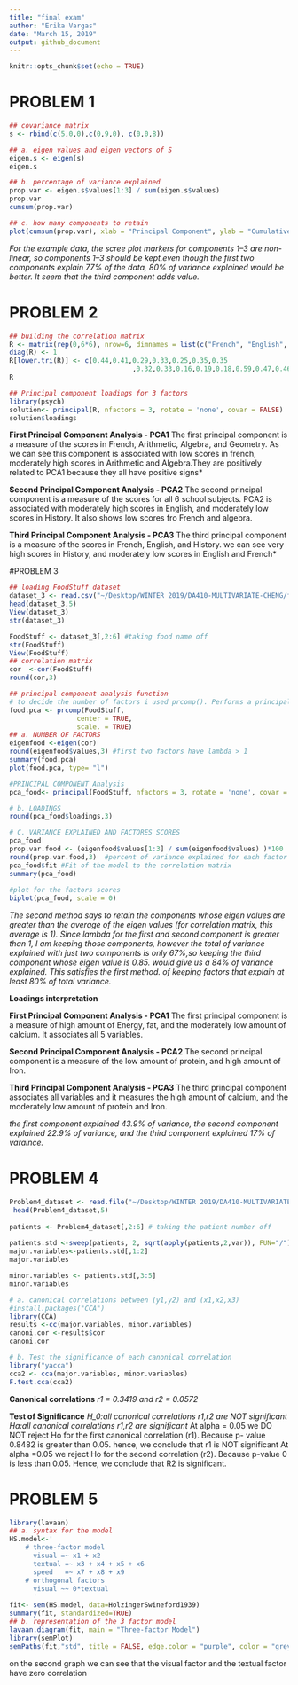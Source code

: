 ```yaml
---
title: "final exam"
author: "Erika Vargas"
date: "March 15, 2019"
output: github_document
---
```


```r
knitr::opts_chunk$set(echo = TRUE)
```

# PROBLEM 1

```r

## covariance matrix
s <- rbind(c(5,0,0),c(0,9,0), c(0,0,8))

## a. eigen values and eigen vectors of S
eigen.s <- eigen(s)
eigen.s

## b. percentage of variance explained
prop.var <- eigen.s$values[1:3] / sum(eigen.s$values)
prop.var
cumsum(prop.var)

## c. how many components to retain
plot(cumsum(prop.var), xlab = "Principal Component", ylab = "Cumulative Proportion of Variance Explained", type = "b")

```
*For the example data, the scree plot markers for components 1–3 are non-linear, so components 1–3 should be kept.even though the first two components explain 77% of the data, 80% of variance explained would be better. It seem that the third component adds value.*

# PROBLEM 2
```r

## building the correlation matrix
R <- matrix(rep(0,6*6), nrow=6, dimnames = list(c("French", "English", "History", "Arithmetic", "Algebra", "Geometry")))
diag(R) <- 1
R[lower.tri(R)] <- c(0.44,0.41,0.29,0.33,0.25,0.35,0.35
                               ,0.32,0.33,0.16,0.19,0.18,0.59,0.47,0.46)    
R

## Principal component loadings for 3 factors
library(psych)
solution<- principal(R, nfactors = 3, rotate = 'none', covar = FALSE)
solution$loadings

```
**First Principal Component Analysis - PCA1**
The first principal component is a measure of the scores in French, Arithmetic, Algebra, and Geometry. As we can see this component is associated with low scores in french, moderately high scores in Arithmetic and Algebra.They are positively related to PCA1 because they all have positive signs*

**Second Principal Component Analysis - PCA2**
The second principal component is a measure of the scores for all 6 school subjects. PCA2 is associated with moderately high scores in English, and  moderately low scores in History. It also shows low scores fro French and algebra. 

**Third Principal Component Analysis - PCA3**
The third principal component is a measure of the scores in French, English, and History. we can see very high scores in History, and moderately low scores in English and French*

#PROBLEM 3

```r
## loading FoodStuff dataset
dataset_3 <- read.csv("~/Desktop/WINTER 2019/DA410-MULTIVARIATE-CHENG/final/data_3.csv", header= TRUE, sep=" ", skipNul = T)
head(dataset_3,5)
View(dataset_3)
str(dataset_3)

FoodStuff <- dataset_3[,2:6] #taking food name off 
str(FoodStuff)
View(FoodStuff)
## correlation matrix
cor  <-cor(FoodStuff)
round(cor,3)

## principal component analysis function
# to decide the number of factors i used prcomp(). Performs a principal components analysis on the given data matrix and returns the results as an object of class prcomp.
food.pca <- prcomp(FoodStuff,
                 center = TRUE,
                 scale. = TRUE) 
## a. NUMBER OF FACTORS
eigenfood <-eigen(cor)
round(eigenfood$values,3) #first two factors have lambda > 1
summary(food.pca)
plot(food.pca, type= "l")

#PRINCIPAL COMPONENT Analysis
pca_food<- principal(FoodStuff, nfactors = 3, rotate = 'none', covar = FALSE)

# b. LOADINGS
round(pca_food$loadings,3)

# C. VARIANCE EXPLAINED AND FACTORES SCORES
pca_food
prop.var.food <- (eigenfood$values[1:3] / sum(eigenfood$values) )*100
round(prop.var.food,3)  #percent of variance explained for each factor
pca_food$fit #Fit of the model to the correlation matrix
summary(pca_food)
                
#plot for the factors scores
biplot(pca_food, scale = 0)

```
*The second method says to retain the components whose eigen values are greater than the average of the eigen values (for correlation matrix, this average is 1).*
*Since lambda for the first and second component is greater than 1, I am keeping those components, however the total of variance explained with just two components is only 67%,so keeping the third component whose eigen value is 0.85. would give us a 84% of variance explained. This satisfies the first method. of keeping factors that explain at least 80% of total variance.*

**Loadings interpretation**

**First Principal Component Analysis - PCA1**
The first principal component is a measure of high amount of Energy, fat, and the moderately low amount of calcium. It associates all 5 variables. 

**Second Principal Component Analysis - PCA2**
The second principal component is a measure of the low amount of protein, and high amount of Iron.  

**Third Principal Component Analysis - PCA3**
The third principal component associates all variables and it measures the high amount of calcium, and the moderately low amount of protein and Iron.

*the first component explained 43.9% of variance, the second component explained 22.9% of variance, and the third component explained 17% of varaince.*

# PROBLEM 4

```r

Problem4_dataset <- read.file("~/Desktop/WINTER 2019/DA410-MULTIVARIATE-CHENG/final/dataset_4.csv", sep=" ", skipNul = T, header = FALSE, col.names= c("patient #","y1","y2","x1","x2","x3"))
 head(Problem4_dataset,5)
 
patients <- Problem4_dataset[,2:6] # taking the patient number off
 
patients.std <-sweep(patients, 2, sqrt(apply(patients,2,var)), FUN="/")
major.variables<-patients.std[,1:2]
major.variables

minor.variables <- patients.std[,3:5]
minor.variables

# a. canonical correlations between (y1,y2) and (x1,x2,x3)
#install.packages("CCA")
library(CCA)
results <-cc(major.variables, minor.variables)
canoni.cor <-results$cor
canoni.cor

# b. Test the significance of each canonical correlation
library("yacca")
cca2 <- cca(major.variables, minor.variables)
F.test.cca(cca2)

```
**Canonical correlations**
*r1 = 0.3419 and r2 = 0.0572*

**Test of Significance**
*H_0:all canonical correlations r1,r2 are NOT significant*
*Ha:all canonical correlations r1,r2 are significant*
At alpha = 0.05 we DO NOT reject Ho for the first canonical correlation (r1). Because p- value 0.8482 is greater than 0.05. hence, we conclude that r1 is NOT significant
At alpha =0.05 we reject Ho for the second correlation (r2). Because p-value 0 is less than 0.05. Hence, we conclude that R2 is significant.


# PROBLEM 5

```r
library(lavaan)
## a. syntax for the model
HS.model<-'
    # three-factor model
      visual =~ x1 + x2 
      textual =~ x3 + x4 + x5 + x6
      speed   =~ x7 + x8 + x9
    # orthogonal factors
      visual ~~ 0*textual
      '
fit<- sem(HS.model, data=HolzingerSwineford1939)
summary(fit, standardized=TRUE)
## b. representation of the 3 factor model
lavaan.diagram(fit, main = "Three-factor Model")
library(semPlot)
semPaths(fit,"std", title = FALSE, edge.color = "purple", color = "grey", rotation = 4)


```
 
on the second graph we can see that the visual factor and the textual factor have zero correlation 

